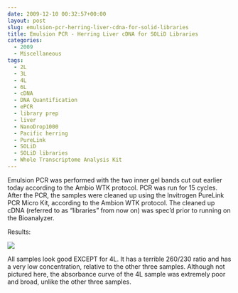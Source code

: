 ```yaml
---
date: 2009-12-10 00:32:57+00:00
layout: post
slug: emulsion-pcr-herring-liver-cdna-for-solid-libraries
title: Emulsion PCR - Herring Liver cDNA for SOLiD Libraries
categories:
  - 2009
  - Miscellaneous
tags:
  - 2L
  - 3L
  - 4L
  - 6L
  - cDNA
  - DNA Quantification
  - ePCR
  - library prep
  - liver
  - NanoDrop1000
  - Pacific herring
  - PureLink
  - SOLiD
  - SOLiD libraries
  - Whole Transcriptome Analysis Kit
---
```


Emulsion PCR was performed with the two inner gel bands cut out earlier today according to the Ambio WTK protocol. PCR was run for 15 cycles. After the PCR, the samples were cleaned up using the Invitrogen PureLink PCR Micro Kit, according to the Ambion WTK protocol. The cleaned up cDNA (referred to as "libraries" from now on) was spec'd prior to running on the Bioanalyzer.

Results:

![](https://eagle.fish.washington.edu/Arabidopsis/20091211%20SOLiD%20cDNA%20SJW.jpg)

All samples look good EXCEPT for 4L. It has a terrible 260/230 ratio and has a very low concentration, relative to the other three samples. Although not pictured here, the absorbance curve of the 4L sample was extremely poor and broad, unlike the other three samples.
